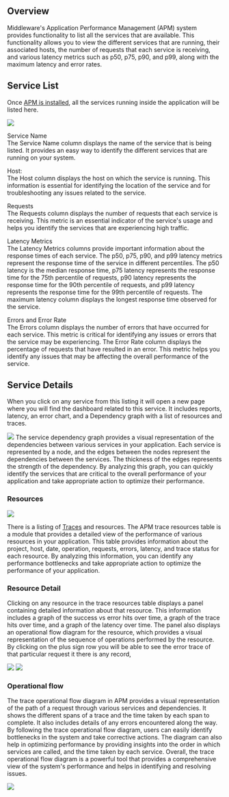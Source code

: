 Overview
--------
Middleware's Application Performance Management (APM) system provides functionality to list all the services that are available. This functionality allows you to view the different services that are running, their associated hosts, the number of requests that each service is receiving, and various latency metrics such as p50, p75, p90, and p99, along with the maximum latency and error rates. 

Service List
------------
Once [APM is installed](https://docs.middleware.io/docs/apm-configuration/node-js/Node.js-apm-setup), all the services running inside the application will be listed here.

<img src="/images/apm/s1.png" />

Service Name\
The Service Name column displays the name of the service that is being listed. It provides an easy way to identify the different services that are running on your system.

Host:\
The Host column displays the host on which the service is running. This information is essential for identifying the location of the service and for troubleshooting any issues related to the service.

Requests\
The Requests column displays the number of requests that each service is receiving. This metric is an essential indicator of the service's usage and helps you identify the services that are experiencing high traffic.

Latency Metrics\
The Latency Metrics columns provide important information about the response times of each service. The p50, p75, p90, and p99 latency metrics represent the response time of the service in different percentiles. The p50 latency is the median response time, p75 latency represents the response time for the 75th percentile of requests, p90 latency represents the response time for the 90th percentile of requests, and p99 latency represents the response time for the 99th percentile of requests. The maximum latency column displays the longest response time observed for the service.

Errors and Error Rate\
The Errors column displays the number of errors that have occurred for each service. This metric is critical for identifying any issues or errors that the service may be experiencing. The Error Rate column displays the percentage of requests that have resulted in an error. This metric helps you identify any issues that may be affecting the overall performance of the service.

Service Details
---------------
When you click on any service from this listing it will open a new page where you will find the dashboard related to this service. It includes reports, latency, an error chart, and a Dependency graph with a list of resources and traces.

<img src="/images/apm/s2.png" />
The service dependency graph provides a visual representation of the dependencies between various services in your application. Each service is represented by a node, and the edges between the nodes represent the dependencies between the services. The thickness of the edges represents the strength of the dependency. By analyzing this graph, you can quickly identify the services that are critical to the overall performance of your application and take appropriate action to optimize their performance.

### Resources
<img src="/images/apm/s3.png" />

There is a listing of [Traces](https://docs.middleware.io/docs/apm/Traces) and resources. The APM trace resources table is a module that provides a detailed view of the performance of various resources in your application. This table provides information about the project, host, date, operation, requests, errors, latency, and trace status for each resource. By analyzing this information, you can identify any performance bottlenecks and take appropriate action to optimize the performance of your application.

### Resource Detail
Clicking on any resource in the trace resources table displays a panel containing detailed information about that resource. This information includes a graph of the success vs error hits over time, a graph of the trace hits over time, and a graph of the latency over time. The panel also displays an operational flow diagram for the resource, which provides a visual representation of the sequence of operations performed by the resource.\
By clicking on the plus sign row you will be able to see the error trace of that particular request it there is any record,

<img src="/images/apm/s4.png" />

<img src="/images/apm/s5.png" />

### Operational flow
The trace operational flow diagram in APM provides a visual representation of the path of a request through various services and dependencies. It shows the different spans of a trace and the time taken by each span to complete. It also includes details of any errors encountered along the way. By following the trace operational flow diagram, users can easily identify bottlenecks in the system and take corrective actions. The diagram can also help in optimizing performance by providing insights into the order in which services are called, and the time taken by each service. Overall, the trace operational flow diagram is a powerful tool that provides a comprehensive view of the system's performance and helps in identifying and resolving issues.

<img src="/images/apm/s6.png" />
